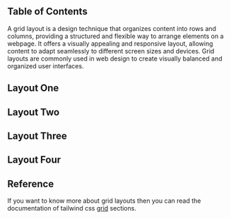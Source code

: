 

## Table of Contents

A grid layout is a design technique that organizes content into rows and columns, providing a structured and flexible way to arrange elements on a webpage. It offers a visually appealing and responsive layout, allowing content to adapt seamlessly to different screen sizes and devices. Grid layouts are commonly used in web design to create visually balanced and organized user interfaces.

## Layout One

<CodePreview github="Grid" code={LayoutOneCode}>
  <LayoutOne />
</CodePreview>

## Layout Two

<CodePreview github="Grid" code={LayoutTwoCode}>
  <LayoutTwo />
</CodePreview>

## Layout Three

<CodePreview github="Grid" code={LayoutThreeCode}>
  <LayoutThree />
</CodePreview>

## Layout Four

<CodePreview github="Grid" code={LayoutFourCode}>
  <LayoutFour />
</CodePreview>

## Reference

If you want to know more about grid layouts then you can read the documentation of tailwind css [grid](https://tailwindcss.com/docs/grid-template-columns) sections.
